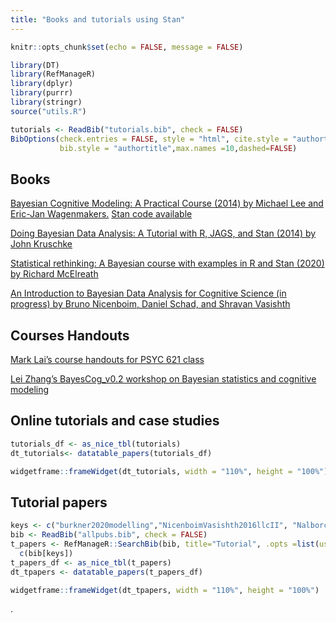 ```yaml
---
title: "Books and tutorials using Stan"
---
```


```r
knitr::opts_chunk$set(echo = FALSE, message = FALSE)
```


```r
library(DT)
library(RefManageR)
library(dplyr)
library(purrr)
library(stringr) 
source("utils.R")
```
```r
tutorials <- ReadBib("tutorials.bib", check = FALSE)
BibOptions(check.entries = FALSE, style = "html", cite.style = "authortitle",
           bib.style = "authortitle",max.names =10,dashed=FALSE)
```

## Books

[Bayesian Cognitive Modeling: A Practical Course (2014) by Michael Lee and Eric-Jan Wagenmakers.](https://bayesmodels.com/) [Stan code available](https://github.com/stan-dev/example-models/tree/master/Bayesian_Cognitive_Modeling)

[Doing Bayesian Data Analysis: A Tutorial with R, JAGS, and Stan  (2014) by John Kruschke](https://sites.google.com/site/doingbayesiandataanalysis/)

[Statistical rethinking: A Bayesian course with examples in R and Stan (2020) by Richard McElreath](https://xcelab.net/rm/statistical-rethinking/)

[An Introduction to Bayesian Data Analysis for Cognitive Science (in progress) by Bruno Nicenboim, Daniel Schad, and Shravan Vasishth](https://vasishth.github.io/bayescogsci/)


## Courses Handouts

[Mark Lai's course handouts for PSYC 621 class](https://bookdown.org/marklhc/notes_bookdown/)

[Lei Zhang's BayesCog_v0.2 workshop on Bayesian statistics and cognitive modeling](https://github.com/lei-zhang/BayesCog_v0.2)

## Online tutorials and case studies

```r
tutorials_df <- as_nice_tbl(tutorials)
dt_tutorials<- datatable_papers(tutorials_df) 
```
```r
widgetframe::frameWidget(dt_tutorials, width = "110%", height = "100%")
```

## Tutorial papers  
 
```r
keys <- c("burkner2020modelling","NicenboimVasishth2016llcII", "Nalborczyk2019")
bib <- ReadBib("allpubs.bib", check = FALSE)
t_papers <- RefManageR::SearchBib(bib, title="Tutorial", .opts =list(use.regex = TRUE, ignore.case=TRUE)) %>%
  c(bib[keys])
t_papers_df <- as_nice_tbl(t_papers)
dt_tpapers <- datatable_papers(t_papers_df)

```
```r
widgetframe::frameWidget(dt_tpapers, width = "110%", height = "100%")
```
.
